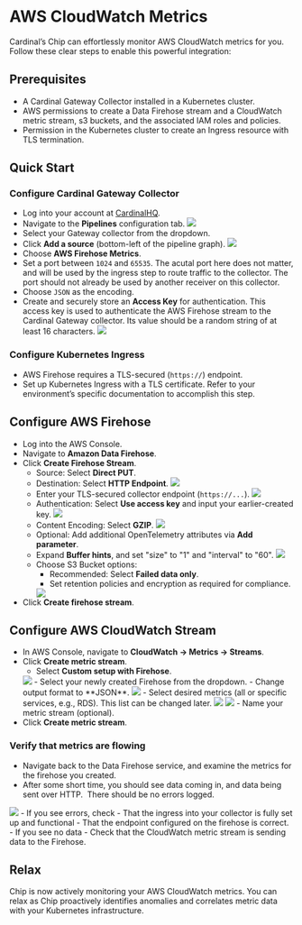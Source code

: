 
# AWS CloudWatch Metrics

Cardinal’s Chip can effortlessly monitor AWS CloudWatch metrics for you. Follow these clear steps to enable this powerful integration:

## Prerequisites

* A Cardinal Gateway Collector installed in a Kubernetes cluster.
* AWS permissions to create a Data Firehose stream and a CloudWatch metric stream,
  s3 buckets, and the associated IAM roles and policies.
* Permission in the Kubernetes cluster to create an Ingress resource with TLS termination.

## Quick Start

### Configure Cardinal Gateway Collector

   - Log into your account at [CardinalHQ](https://app.cardinalhq.io).
   - Navigate to the **Pipelines** configuration tab.
     <Image src="/chip/integrations/cloudwatch-metrics/chip-pipelines.png" width={330/2} height={126} />
   - Select your Gateway collector from the dropdown.
   - Click **Add a source** (bottom-left of the pipeline graph).
     <Image src="/chip/integrations/cloudwatch-metrics/chip-add-source.png" width={334/2} height={89} />
   - Choose **AWS Firehose Metrics**.
   - Set a port between `1024` and `65535`.  The acutal port here does not matter, and will be used
     by the ingress step to route traffic to the collector.  The port should not already be used by
     another receiver on this collector.
   - Choose `JSON` as the encoding.
   - Create and securely store an **Access Key** for authentication.  This access key is
     used to authenticate the AWS Firehose stream to the Cardinal Gateway collector.
     Its value should be a random string of at least 16 characters.
     <Image src="/chip/integrations/cloudwatch-metrics/chip-add-details.png" width={2004} height={606} />

### Configure Kubernetes Ingress

   - AWS Firehose requires a TLS-secured (`https://`) endpoint.
   - Set up Kubernetes Ingress with a TLS certificate. Refer to your environment’s specific documentation to accomplish this step.

## Configure AWS Firehose

- Log into the AWS Console.
- Navigate to **Amazon Data Firehose**.
- Click **Create Firehose Stream**.
  - Source: Select **Direct PUT**.
  - Destination: Select **HTTP Endpoint**.
    <Image src="/chip/integrations/cloudwatch-metrics/firehose-source.png" width={3136} height={498}/>
  - Enter your TLS-secured collector endpoint (`https://...`).
    <Image src="/chip/integrations/cloudwatch-metrics/firehose-destination.png" width={2180} height={496}/>
  - Authentication: Select **Use access key** and input your earlier-created key.
    <Image src="/chip/integrations/cloudwatch-metrics/firehose-access-key.png" width={2134} height={520}/>
  - Content Encoding: Select **GZIP**.
    <Image src="/chip/integrations/cloudwatch-metrics/firehose-compression.png" width={1158} height={216}/>
  - Optional: Add additional OpenTelemetry attributes via **Add parameter**.
  - Expand **Buffer hints**, and set "size" to "1" and "interval" to "60".
    <Image src="/chip/integrations/cloudwatch-metrics/firehose-buffer-hints.png" width={2528} height={752}/>
  - Choose S3 Bucket options:
    - Recommended: Select **Failed data only**.
    - Set retention policies and encryption as required for compliance.
    <Image src="/chip/integrations/cloudwatch-metrics/firehose-s3.png" width={1528} height={962}/>
- Click **Create firehose stream**.

## Configure AWS CloudWatch Stream

- In AWS Console, navigate to **CloudWatch → Metrics → Streams**.
- Click **Create metric stream**.
  - Select **Custom setup with Firehose**.
  <Image src="/chip/integrations/cloudwatch-metrics/cloudwatch-destination.png" width={1720} height={830}/>
  - Select your newly created Firehose from the dropdown.
  - Change output format to **JSON**.
  <Image src="/chip/integrations/cloudwatch-metrics/cloudwatch-output-format.png" width={1636} height={560}/>
  - Select desired metrics (all or specific services, e.g., RDS).  This list can be changed later.
  <Image src="/chip/integrations/cloudwatch-metrics/cloudwatch-metric-selection-all.png" width={1648} height={590}/>
  <Image src="/chip/integrations/cloudwatch-metrics/cloudwatch-metric-selection-rds.png" width={1642} height={1138}/>
  - Name your metric stream (optional).
- Click **Create metric stream**.

### Verify that metrics are flowing

- Navigate back to the Data Firehose service, and examine the metrics for the firehose you created.
- After some short time, you should see data coming in, and data being sent over HTTP.  There should be no errors logged.
<Image src="/chip/integrations/cloudwatch-metrics/firehose-confirmation.png" width={2560} height={1632}/>
- If you see errors, check
  - That the ingress into your collector is fully set up and functional
  - That the endpoint configured on the firehose is correct.
- If you see no data
  - Check that the CloudWatch metric stream is sending data to the Firehose.

## Relax

Chip is now actively monitoring your AWS CloudWatch metrics. You can relax as Chip proactively identifies anomalies and correlates metric data with your Kubernetes infrastructure.
